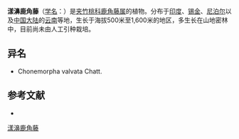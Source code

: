 {{Speciesbox
| name = 漾濞鹿角藤
| status = 
| status_system = 
| image = Chonemorpha fragrans - Franginpani vine flowers1.jpg
| image_caption = ''Chonemorpha fragrans''
| genus = Chonemorpha
| species = griffithii
| authority = Hook. f. Fl.
}}

'''漾濞鹿角藤'''（[[学名|学名]]：{{lang|la|''Chonemorpha griffithii''}}）是[[夹竹桃科|夹竹桃科]][[鹿角藤属|鹿角藤属]]的植物。分布于[[印度|印度]]、[[锡金|锡金]]、[[尼泊尔|尼泊尔]]以及[[中国大陆|中国大陆]]的[[云南|云南]]等地，生长于海拔500米至1,600米的地区，多生长在山地密林中，目前尚未由人工引种栽培。

== 异名 ==
* Chonemorpha valvata Chatt.

== 参考文献 ==
<div class="references-small">
* {{cite web| url =http://www.bioinfo.cn/db05/KmzwSpecies.php?action=view&id=958| title =漾濞鹿角藤| work =《中国高等植物数据库全库》| publisher =中国科学院微生物研究所| author =昆明植物研究所| accessdate =2009-02-21| deadurl =yes| archiveurl =https://web.archive.org/web/20160305040333/http://www.bioinfo.cn/db05/KmzwSpecies.php?action=view&id=958| archivedate =2016-03-05}}
</div>
{{Taxonbar|from=Q11780649}}

[[Category:鹿角藤属|漾濞鹿角藤]]


{{植物小作品}}